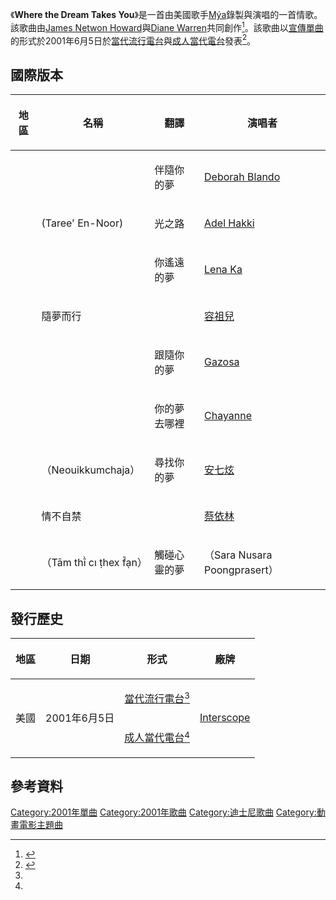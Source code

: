 {{Infobox song
| name     = Where the Dream Takes You
| cover    = Mya Wherethedreamtakesyou.jpeg
| artist   = [[Mýa|Mýa]]
| album    = [[失落的帝國_電影原聲帶|Atlantis: The Lost Empire]]
| type     = single
| released = 2001年6月5日
| format   = [[单曲|CD單曲]]
| recorded = 2001年
| genre    = [[流行音乐|流行]]、[[节奏布鲁斯|節奏藍調]]
| length   = 4:00
| label    = [[Walt_Disney_Records|Disney]]、[[Interscope_Records|Interscope]]
| writer   = [[詹姆斯·紐頓·霍華|James Newton Howard]]、[[Diane_Warren|Diane Warren]]
| producer = [[Jay_Selvester|Jay Selvester]]、[[Robbie_Buchanan|Robbie Buchanan]]、[[Ron_Fair|Ron Fair]]
}}
《'''Where the Dream Takes You'''》是一首由美國歌手[[Mýa|Mýa]]錄製與演唱的一首情歌。該歌曲由[[詹姆斯·紐頓·霍華|James Netwon Howard]]與[[Diane_Warren|Diane Warren]]共同創作<ref>{{cite web|url=https://books.google.com/books?id=CRQEAAAAMBAJ&pg=PA20&lpg=PA20&dq=Mya+where+the+dream+takes+you+billboard&source=bl&ots=2BhxszOJPT&sig=P8zDGs0rxkj6IbllLGg22tg7P_k&hl=en&ei=-2KyTfWxKafw0gHN8rWMBQ&sa=X&oi=book_result&ct=result&resnum=4&ved=0CCkQ6AEwAw#v=onepage&q=Mya%20where%20the%20dream%20takes%20you%20billboard&f=false|title=Soundtracks and Film Score News|accessdate=2011-04-23|work=[[Google_Books|Google Books]]}}</ref>。該歌曲以[[宣传单曲|宣傳單曲]]的形式於2001年6月5日於[[當代流行電台|當代流行電台]]與[[成人當代電台|成人當代電台]]發表<ref name="Disney2">{{cite web|url=http://www.thefreelibrary.com/A%26M%2FInterscope+Recording+Artist+Mya+Records+%60%60Where+the+Dream+Takes...-a074690656|title=A&M/Interscope Recording Artist Mya Records ``Where the Dream Takes You'' for ``Atlantis: The Lost Empire'' Soundtrack On Walt Disney Records|accessdate=2016-05-24|work=[[The_Free_Library|The Free Library]]|archive-date=2016-06-23|archive-url=https://web.archive.org/web/20160623212506/http://www.thefreelibrary.com/A%26M%2FInterscope+Recording+Artist+Mya+Records+%60%60Where+the+Dream+Takes...-a074690656|dead-url=no}}</ref>。

== 國際版本 ==
{| class="wikitable"
!地區
!名稱
!翻譯
!演唱者
|-
|{{BRA}}
|{{lang|pt|Junto com teu sonho}}
|伴隨你的夢
|[[Deborah_Blando|Deborah Blando]]
|-
|{{EGY}}
|{{lang|ar|طريق النور}} (Taree' En-Noor)
|光之路
|[[Adel_Hakki|Adel Hakki]]
|-
|{{FRA}}
|{{lang|fr|Aussi Loin Que Tes Reves}}
|你遙遠的夢
|[[Lena_Ka|Lena Ka]]
|-
|{{HKG}}
|隨夢而行
|
|[[容祖兒|容祖兒]]
|-
|{{ITA}}
|{{lang|it|Segui I Sogni}}
|跟隨你的夢
|[[Gazosa|Gazosa]]
|-
|{{MEX}}
|{{lang|es|Donde Va Tu Sueño}}
|你的夢去哪裡
|[[Chayanne|Chayanne]]
|-
|{{KOR}}
|{{lang|ko|너의꿈찾아}}（Neouikkumchaja）
|尋找你的夢
|[[安七炫|安七炫]]
|-
|{{TWN}}
|情不自禁
|
|[[蔡依林|蔡依林]]
|-
|{{THA}}
|{{lang|th|ตามที่ใจเธอฝัน}}（Tām thī̀ cı ṭhex f̄ạn）
|觸碰心靈的夢
|{{lang|th|[[ซาร่า_ผุงประเสริฐ|ซาร่า ผุงประเสริฐ]]}}（Sara Nusara Poongprasert）
|}

== 發行歷史 ==
{| class="wikitable"
!地區
!日期
!形式
!廠牌
|-
| rowspan="2" |美國
| rowspan="2" |2001年6月5日
|[[當代流行電台|當代流行電台]]<ref name="Disney2" />
| rowspan="2" |[[Interscope_Records|Interscope]]
|-
|[[成人當代電台|成人當代電台]]<ref name="Disney2" />
|}
==參考資料==
{{Reflist}}

[[Category:2001年單曲|Category:2001年單曲]]
[[Category:2001年歌曲|Category:2001年歌曲]]
[[Category:迪士尼歌曲|Category:迪士尼歌曲]]
[[Category:動畫電影主題曲|Category:動畫電影主題曲]]